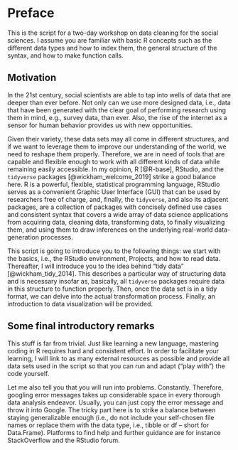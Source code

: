 # Preface {.unnumbered}

This is the script for a two-day workshop on data cleaning for the social sciences. I assume you are familiar with basic R concepts such as the different data types and how to index them, the general structure of the syntax, and how to make function calls.

## Motivation

In the 21st century, social scientists are able to tap into wells of data that are deeper than ever before. Not only can we use more designed data, i.e., data that have been generated with the clear goal of performing research using them in mind, e.g., survey data, than ever. Also, the rise of the internet as a sensor for human behavior provides us with new opportunities.

Given their variety, these data sets may all come in different structures, and if we want to leverage them to improve our understanding of the world, we need to reshape them properly. Therefore, we are in need of tools that are capable and flexible enough to work with all different kinds of data while remaining easily accessible. In my opinion, R [@R-base], RStudio, and the `tidyverse` packages [@wickham_welcome_2019] strike a good balance here. R is a powerful, flexible, statistical programming language, RStudio serves as a convenient Graphic User Interface (GUI) that can be used by researchers free of charge, and, finally, the `tidyverse`, and also its adjacent packages, are a collection of packages with concisely defined use cases and consistent syntax that covers a wide array of data science applications from acquiring data, cleaning data, transforming data, to finally visualizing them, and using them to draw inferences on the underlying real-world data-generation processes.

This script is going to introduce you to the following things: we start with the basics, i.e., the RStudio environment, Projects, and how to read data. Thereafter, I will introduce you to the idea behind "tidy data" [@wickham_tidy_2014]. This describes a particular way of structuring data and is necessary insofar as, basically, all `tidyverse` packages require data in this structure to function properly. Then, once the data set is in a tidy format, we can delve into the actual transformation process. Finally, an introduction to data visualization will be provided.

## Some final introductory remarks

This stuff is far from trivial. Just like learning a new language, mastering coding in R requires hard and consistent effort. In order to facilitate your learning, I will link to as many external resources as possible and provide all data sets used in the script so that you can run and adapt ("play with") the code yourself.

Let me also tell you that you will run into problems. Constantly. Therefore, googling error messages takes up considerable space in every thorough data analysis endeavor. Usually, you can just copy the error message and throw it into Google. The tricky part here is to strike a balance between staying generalizable enough (i.e., do not include your self-chosen file names or replace them with the data type, i.e., tibble or df -- short for Data.Frame). Platforms to find help and further guidance are for instance StackOverflow and the RStudio forum.
